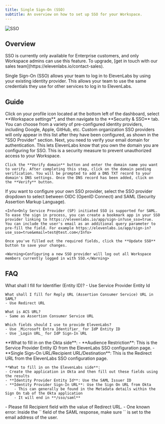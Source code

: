```yaml
---
title: Single Sign-On (SSO)
subtitle: An overview on how to set up SSO for your Workspace.
---
```


<img
  src="/assets/images/product-guides/workspaces/workspace-sso.png"
  alt="SSO"
  className="w-full rounded-lg"
/>

## Overview

<Info>
  SSO is currently only available for Enterprise customers, and only Workspace admins can use this
  feature. To upgrade, [get in touch with our sales team](https://elevenlabs.io/contact-sales).
</Info>

Single Sign-On (SSO) allows your team to log in to ElevenLabs by using your existing identity provider. This allows your team to use the same credentials they use for other services to log in to ElevenLabs.

## Guide

<Steps>
  <Step title="Access your SSO settings">
    Click on your profile icon located at the bottom left of the dashboard, select **Workspace settings**, and then navigate to the **Security & SSO** tab.
  </Step>
  <Step title="Choose identity providers">
    You can choose from a variety of pre-configured identity providers, including Google, Apple, GitHub, etc. Custom organization SSO providers will only appear in this list after they have been configured, as shown in the "SSO Provider" section.
  </Step>
  <Step title="Verify your email domain">
    Next, you need to verify your email domain for authentication. This lets ElevenLabs know that you own the domain you are configuring for SSO. This is a security measure to prevent unauthorized access to your Workspace.

    Click the **Verify domain** button and enter the domain name you want to verify. After completing this step, click on the domain pending verification. You will be prompted to add a DNS TXT record to your domain's DNS settings. Once the DNS record has been added, click on the **Verify** button.

  </Step>
  <Step title="Configure SSO">
    If you want to configure your own SSO provider, select the SSO provider dropdown to select between OIDC (OpenID Connect) and SAML (Security Assertion Markup Language). 
    
    <Info>Only Service Provider (SP) initiated SSO is supported for SAML. To ease the sign in process, you can create a bookmark app in your SSO provider linking to https://elevenlabs.io/app/sign-in?use_sso=true. You can include the user's email as an additional query parameter to pre-fill the field. For example https://elevenlabs.io/app/sign-in?use_sso=true&email=test@test.com</Info>

    Once you've filled out the required fields, click the **Update SSO** button to save your changes.

    <Warning>Configuring a new SSO provider will log out all Workspace members currently logged in with SSO.</Warning>

  </Step>
</Steps>

## FAQ

<AccordionGroup>
  <Accordion title="Microsoft Entra Identifier / Azure AD - SAML">
    What shall I fill for Identifier (Entity ID)?
    - Use Service Provider Entity Id

    What shall I fill for Reply URL (Assertion Consumer Service) URL in SAML?
    - Use Redirect URL

    What is ACS URL?
    - Same as Assertion Consumer Service URL

    Which fields should I use to provide ElevenLabs?
    - Use _Microsoft Entra Identifier_ for IdP Entity ID
    - Use _Login URL_ for IdP Sign-In URL

  </Accordion>
  <Accordion title="Okta - SAML">
    **What to fill in on the Okta side**:
    - **Audience Restriction**: This is the Service Provider Entity ID from the ElevenLabs SSO configuration page.
    - **Single Sign-On URL/Recipient URL/Destination**: This is the Redirect URL from the ElevenLabs SSO configuration page.

    **What to fill in on the ElevenLabs side**:
    - Create the application in Okta and then fill out these fields using the results
    - **Identity Provider Entity Id**: Use the SAML Issuer ID
    - **Identity Provider Sign-In URL**: Use the Sign On URL from Okta
        - This can generally be found in the Metadata details within the Sign On tab of the Okta application
        - It will end in **/sso/saml**

  </Accordion>
  <Accordion title="OneLogin - SAML">
    - Please fill Recipient field with the value of Redirect URL.
  </Accordion>
  <Accordion title="I am getting the error 'Unable to login with saml.workspace...'">
    - One known error: Inside the `<saml:Subject>` field of the SAML response, make sure `<saml:NameID>` is set to the email address of the user.
  </Accordion>
</AccordionGroup>

